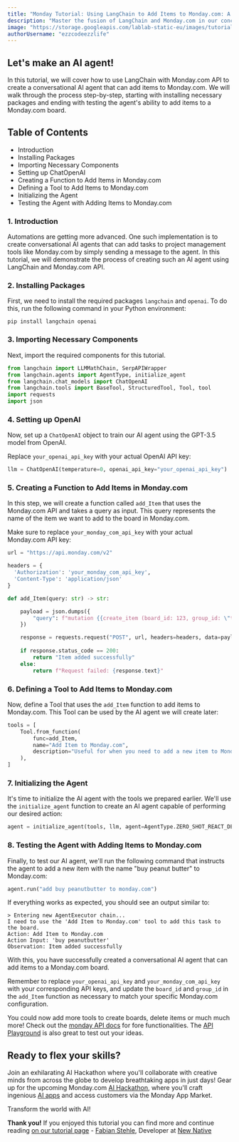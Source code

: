 ```yaml
---
title: "Monday Tutorial: Using LangChain to Add Items to Monday.com: A Comprehensive Tutorial"
description: "Master the fusion of LangChain and Monday.com in our concise AI agent tutorial! Unleash the power of Monday.com API for an awesome conversational experience, adding items to boards seamlessly!"
image: "https://storage.googleapis.com/lablab-static-eu/images/tutorials/monday-lanchain.png"
authorUsername: "ezzcodeezzlife"
---
```


## Let's make an AI agent!

In this tutorial, we will cover how to use LangChain with Monday.com API to create a conversational AI agent that can add items to Monday.com. We will walk through the process step-by-step, starting with installing necessary packages and ending with testing the agent's ability to add items to a Monday.com board.

## Table of Contents

- Introduction
- Installing Packages
- Importing Necessary Components
- Setting up ChatOpenAI
- Creating a Function to Add Items in Monday.com
- Defining a Tool to Add Items to Monday.com
- Initializing the Agent
- Testing the Agent with Adding Items to Monday.com

### 1. Introduction 

Automations are getting more advanced. One such implementation is to create conversational AI agents that can add tasks to project management tools like Monday.com by simply sending a message to the agent. In this tutorial, we will demonstrate the process of creating such an AI agent using LangChain and Monday.com API.

### 2. Installing Packages 

First, we need to install the required packages `langchain` and `openai`. To do this, run the following command in your Python environment:

```
pip install langchain openai
```

### 3. Importing Necessary Components 

Next, import the required components for this tutorial.

```python
from langchain import LLMMathChain, SerpAPIWrapper
from langchain.agents import AgentType, initialize_agent
from langchain.chat_models import ChatOpenAI
from langchain.tools import BaseTool, StructuredTool, Tool, tool
import requests
import json
```

### 4. Setting up OpenAI

Now, set up a `ChatOpenAI` object to train our AI agent using the GPT-3.5 model from OpenAI.

Replace `your_openai_api_key` with your actual OpenAI API key:

```python
llm = ChatOpenAI(temperature=0, openai_api_key="your_openai_api_key")
```

### 5. Creating a Function to Add Items in Monday.com 

In this step, we will create a function called `add_Item` that uses the Monday.com API and takes a query as input. This query represents the name of the item we want to add to the board in Monday.com.

Make sure to replace `your_monday_com_api_key` with your actual Monday.com API key:

```python
url = "https://api.monday.com/v2"

headers = {
  'Authorization': 'your_monday_com_api_key',
  'Content-Type': 'application/json'
}

def add_Item(query: str) -> str:

    payload = json.dumps({
        "query": f"mutation {{create_item (board_id: 123, group_id: \"topics\", item_name: \"{query}\") {{id}}}}"
    })

    response = requests.request("POST", url, headers=headers, data=payload)
    
    if response.status_code == 200:
        return "Item added successfully"
    else:
        return f"Request failed: {response.text}"
```

### 6. Defining a Tool to Add Items to Monday.com 

Now, define a Tool that uses the `add_Item` function to add items to Monday.com. This Tool can be used by the AI agent we will create later:

```python
tools = [
    Tool.from_function(
        func=add_Item,
        name="Add Item to Monday.com",
        description="Useful for when you need to add a new item to Monday, input is the name of the new item",
    ),
]
```

### 7. Initializing the Agent 

It's time to initialize the AI agent with the tools we prepared earlier. We'll use the `initialize_agent` function to create an AI agent capable of performing our desired action:

```python
agent = initialize_agent(tools, llm, agent=AgentType.ZERO_SHOT_REACT_DESCRIPTION, verbose=True)
```

### 8. Testing the Agent with Adding Items to Monday.com 

Finally, to test our AI agent, we'll run the following command that instructs the agent to add a new item with the name "buy peanut butter" to Monday.com:

```python
agent.run("add buy peanutbutter to monday.com")
```

If everything works as expected, you should see an output similar to:

```
> Entering new AgentExecutor chain...
I need to use the 'Add Item to Monday.com' tool to add this task to the board.
Action: Add Item to Monday.com
Action Input: 'buy peanutbutter'
Observation: Item added successfully
```

With this, you have successfully created a conversational AI agent that can add items to a Monday.com board.

Remember to replace `your_openai_api_key` and `your_monday_com_api_key` with your corresponding API keys, and update the `board_id` and `group_id` in the `add_Item` function as necessary to match your specific Monday.com configuration.

You could now add more tools to create boards, delete items or much much more! Check out the [monday API docs](https://developer.monday.com/apps/docs/mondayapi) for fore functionalities. The [API Playground](https://monday.com/developers/v2/try-it-yourself) is also great to test out your ideas.

## Ready to flex your skills?

Join an exhilarating AI Hackathon where you'll collaborate with creative minds from across the globe to develop breathtaking apps in just days! Gear up for the upcoming Monday.com [AI Hackathon](https://lablab.ai/event/monday-ai-app-hackathon), where you'll craft ingenious [AI apps](https://lablab.ai/apps) and access customers via the Monday App Market.

Transform the world with AI!

**Thank you!** 
If you enjoyed this tutorial you can find more and continue reading [on our tutorial page](https://lablab.ai/t/) - [Fabian Stehle](https://github.com/ezzcodeezzlife), Developer at [New Native](https://newnative.ai/)
